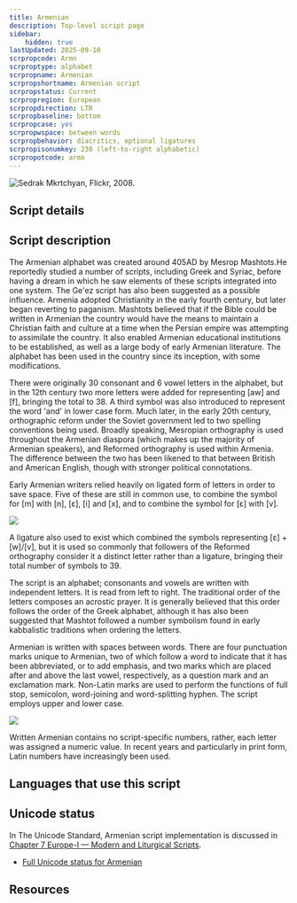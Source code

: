 ```yaml
---
title: Armenian
description: Top-level script page
sidebar:
    hidden: true
lastUpdated: 2025-09-10
scrpropcode: Armn
scrproptype: alphabet
scrpropname: Armenian
scrpropshortname: Armenian script
scrpropstatus: Current
scrpropregion: European
scrpropdirection: LTR
scrpropbaseline: bottom
scrpropcase: yes
scrpropwspace: between words
scrpropbehavior: diacritics, optional ligatures
scrpropisonumkey: 230 (left-to-right alphabetic)
scrpropotcode: armn
---
```



![](../images/armn-sample.png "Sedrak Mkrtchyan, Flickr, 2008.")

## Script details

<ScriptDetails />

## Script description

The Armenian alphabet was created around 405AD by Mesrop Mashtots.He reportedly studied a number of scripts, including Greek and Syriac, before having a dream in which he saw elements of these scripts integrated into one system. The Ge'ez script has also been suggested as a possible influence. Armenia adopted Christianity in the early fourth century, but later began reverting to paganism. Mashtots believed that if the Bible could be written in Armenian the country would have the means to maintain a Christian faith and culture at a time when the Persian empire was attempting to assimilate the country. It also enabled Armenian educational institutions to be established, as well as a large body of early Armenian literature. The alphabet has been used in the country since its inception, with some modifications.

There were originally 30 consonant and 6 vowel letters in the alphabet, but in the 12th century two more letters were added for representing [aw] and [f], bringing the total to 38. A third symbol was also introduced to represent the word 'and' in lower case form. Much later, in the early 20th century, orthographic reform under the Soviet government led to two spelling conventions being used. Broadly speaking, Mesropian orthography is used throughout the Armenian diaspora (which makes up the majority of Armenian speakers),  and Reformed orthography is used within Armenia. The difference between the two has been likened to that between British and American English, though with stronger political connotations.

Early Armenian writers relied heavily on ligated form of letters in order to save space. Five of these are still in common use, to combine the symbol for [m] with [n], [ɛ], [i] and [x], and to combine the symbol for [ɛ] with [v]. 

![](../images/armn-ArmeLigas.png)

A ligature also used to exist which combined the symbols representing [ɛ] + [w]/[v], but it is used so commonly that followers of the Reformed orthography consider it a distinct letter rather than a ligature, bringing their total number of symbols to 39.

The script is an alphabet; consonants and vowels are written with independent letters. It is read from left to right. The traditional order of the letters composes an acrostic prayer. It is generally believed that this order follows the order of the Greek alphabet, although it has also been suggested that Mashtot followed a number symbolism found in early kabbalistic traditions when ordering the letters. 

Armenian is written with spaces between words. There are four punctuation marks unique to Armenian, two of which follow a word to indicate that it has been abbreviated, or to add emphasis, and two marks which are placed after and above the last vowel, respectively, as a question mark and an exclamation mark. Non-Latin marks are used to perform the functions of full stop, semicolon, word-joining and word-splitting hyphen. The script employs upper and lower case.

![](../images/armn-ArmenianPunctuation.png)

Written Armenian contains no script-specific numbers, rather, each letter was assigned a numeric value. In recent years and particularly in print form, Latin numbers have increasingly been used.

## Languages that use this script

<WsList script='Armn' wsMax='5' />

## Unicode status

In The Unicode Standard, Armenian script implementation  is discussed in [Chapter 7 Europe-I — Modern and Liturgical Scripts](https://www.unicode.org/versions/latest/core-spec/chapter-7/#G3334).

- [Full Unicode status for Armenian](/scrlang/unicode/armn-unicode)



## Resources

<ScriptResources detailSummary='seemore' />

